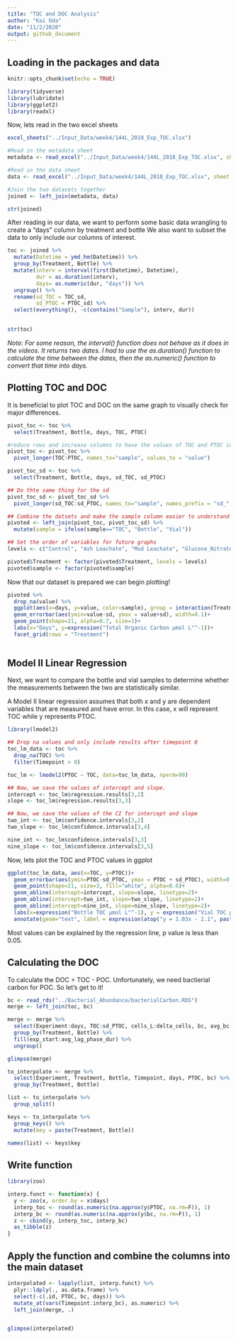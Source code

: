 ```yaml
---
title: "TOC and DOC Analysis"
author: "Kai Oda"
date: "11/2/2020"
output: github_document
---
```


## Loading in the packages and data

```r
knitr::opts_chunk$set(echo = TRUE)

library(tidyverse)
library(lubridate)
library(ggplot2)
library(readxl)

```

Now, lets read in the two excel sheets

```r
excel_sheets("../Input_Data/week4/144L_2018_Exp_TOC.xlsx")

#Read in the metadata sheet
metadata <- read_excel("../Input_Data/week4/144L_2018_Exp_TOC.xlsx", sheet = "Metadata")

#Read in the data sheet
data <- read_excel("../Input_Data/week4/144L_2018_Exp_TOC.xlsx", sheet = "Data")

#Join the two datasets together 
joined <- left_join(metadata, data)

str(joined)

```

After reading in our data, we want to perform some basic data wrangling to create a "days" column by treatment and bottle  We also want to subset the data to only include our columns of interest. 

```r
toc <- joined %>% 
  mutate(Datetime = ymd_hm(Datetime)) %>% 
  group_by(Treatment, Bottle) %>%
  mutate(interv = interval(first(Datetime), Datetime), 
         dur = as.duration(interv), 
         days= as.numeric(dur, "days")) %>% 
  ungroup() %>% 
  rename(sd_TOC = TOC_sd, 
         sd_PTOC = PTOC_sd) %>% 
  select(everything(), -c(contains("Sample"), interv, dur))
  

str(toc)
```

*Note: For some reason, the interval() function does not behave as it does in the videos. It returns two dates. I had to use the as.duration() function to calculate the time between the dates, then the as.numeric() function to convert that time into days.*

## Plotting TOC and DOC 

It is beneficial to plot TOC and DOC on the same graph to visually check for major differences. 

```r
pivot_toc <- toc %>% 
  select(Treatment, Bottle, days, TOC, PTOC)

#reduce rows and increase columns to have the values of TOC and PTOC in the same column
pivot_toc <- pivot_toc %>% 
  pivot_longer(TOC:PTOC, names_to="sample", values_to = "value")

pivot_toc_sd <- toc %>% 
  select(Treatment, Bottle, days, sd_TOC, sd_PTOC)  

## Do thte same thing for the sd
pivot_toc_sd <- pivot_toc_sd %>% 
  pivot_longer(sd_TOC:sd_PTOC, names_to="sample", names_prefix = "sd_", values_to = "sd")

## Combine the datsets and make the sample column easier to understand
pivoted <- left_join(pivot_toc, pivot_toc_sd) %>% 
  mutate(sample = ifelse(sample=="TOC", "Bottle", "Vial"))

## Set the order of variables for future graphs 
levels <- c("Control", "Ash Leachate", "Mud Leachate", "Glucose_Nitrate_Phosphate")

pivoted$Treatment <- factor(pivoted$Treatment, levels = levels)
pivoted$sample <- factor(pivoted$sample)
```

Now that our dataset is prepared we can begin plotting!

```r
pivoted %>% 
  drop_na(value) %>% 
  ggplot(aes(x=days, y=value, color=sample), group = interaction(Treatment, sample))+
  geom_errorbar(aes(ymin=value-sd, ymax = value+sd), width=0.1)+
  geom_point(shape=21, alpha=0.7, size=3)+
  labs(x="Days", y=expression("Total Organic Carbon µmol L"^-1))+
  facet_grid(rows = "Treatment")
  

```


## Model II Linear Regression

Next, we want to compare the bottle and vial samples to determine whether the measurements between the two are statistically similar. 

A Model II linear regression assumes that both x and y are dependent variables that are measured and have error. In this case, x will represent TOC while y represents PTOC. 

```r
library(lmodel2)

## Drop na values and only include results after timepoint 0
toc_lm_data <- toc %>% 
  drop_na(TOC) %>% 
  filter(Timepoint > 0)

toc_lm <- lmodel2(PTOC ~ TOC, data=toc_lm_data, nperm=99)

## Now, we save the values of intercept and slope. 
intercept <- toc_lm$regression.results[3,2]
slope <- toc_lm$regression.results[3,3]

## Now, we save the values of the CI for intercept and slope
two_int <- toc_lm$confidence.intervals[3,2]
two_slope <- toc_lm$confidence.intervals[3,4]

nine_int <- toc_lm$confidence.intervals[3,3]
nine_slope <- toc_lm$confidence.intervals[3,5]

```

Now, lets plot the TOC and PTOC values in ggplot 

```r
ggplot(toc_lm_data, aes(x=TOC, y=PTOC))+
  geom_errorbar(aes(ymin=PTOC-sd_PTOC, ymax = PTOC + sd_PTOC), width=0.2)+
  geom_point(shape=21, size=3, fill="white", alpha=0.6)+
  geom_abline(intercept=intercept, slope=slope, linetype=2)+
  geom_abline(intercept=two_int, slope=two_slope, linetype=2)+
  geom_abline(intercept=nine_int, slope=nine_slope, linetype=2)+
  labs(x=expression("Bottle TOC µmol L"^-1), y = expression("Vial TOC µmol L"^-1))+
  annotate(geom="text", label = expression(atop("y = 1.03x - 2.1", paste("r"^2," = 0.96, ", italic("p "), "= 0.01"))), x = 80, y=90, size=4)
```

Most values can be explained by the regression line, p value is less than 0.05. 

## Calculating the DOC 

To calculate the DOC = TOC - POC. Unfortunately, we need bactierial carbon for POC. So let's get to it! 

```r
bc <- read_rds("../Bacterial_Abundance/bacterialCarbon.RDS")
merge <- left_join(toc, bc)

merge <- merge %>% 
  select(Experiment:days, TOC:sd_PTOC, cells_L:delta_cells, bc, avg_bc, sd_bc, everything(), -c(contains("Sample"))) %>% 
  group_by(Treatment, Bottle) %>% 
  fill(exp_start:avg_lag_phase_dur) %>% 
  ungroup()

glimpse(merge)

```

```r
to_interpolate <- merge %>% 
  select(Experiment, Treatment, Bottle, Timepoint, days, PTOC, bc) %>% 
  group_by(Treatment, Bottle)

list <- to_interpolate %>% 
  group_split()

keys <- to_interpolate %>% 
  group_keys() %>% 
  mutate(key = paste(Treatment, Bottle))

names(list) <- keys$key

```

## Write function

```r
library(zoo)

interp.funct <- function(x) {
  y <- zoo(x, order.by = x$days)
  interp_toc <- round(as.numeric(na.approx(y$PTOC, na.rm=F)), 1)
  interp_bc <- round(as.numeric(na.approx(y$bc, na.rm=F)), 1)
  z <- cbind(y, interp_toc, interp_bc)
  as_tibble(z)
}

```

## Apply the function and combine the columns into the main dataset

```r
interpolated <- lapply(list, interp.funct) %>% 
  plyr::ldply(., as.data.frame) %>% 
  select(-c(.id, PTOC, bc, days)) %>% 
  mutate_at(vars(Timepoint:interp_bc), as.numeric) %>% 
  left_join(merge, .)


glimpse(interpolated)
```


